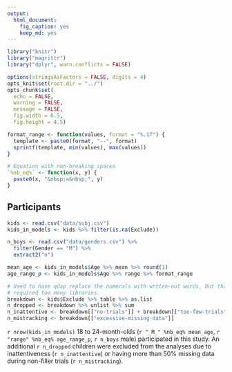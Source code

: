 ```yaml
---
output:
  html_document:
    fig_caption: yes
    keep_md: yes
---
```


```r
library("knitr")
library("magrittr")
library("dplyr", warn.conflicts = FALSE)

options(stringsAsFactors = FALSE, digits = 4)
opts_knit$set(root.dir = "../")
opts_chunk$set(
  echo = FALSE, 
  warning = FALSE, 
  message = FALSE, 
  fig.width = 6.5, 
  fig.height = 4.5)

```


```r
format_range <- function(values, format = "%.1f") {
  template <- paste0(format, "--", format)
  sprintf(template, min(values), max(values))
}

# Equation with non-breaking spaces
`%nb_eq%` <- function(x, y) {
  paste0(x, "&nbsp;=&nbsp;", y)
}
```


## Participants

```r
kids <- read.csv("data/subj.csv")
kids_in_models <- kids %>% filter(is.na(Exclude))

n_boys <- read.csv("data/genders.csv") %>% 
  filter(Gender == "M") %>% 
  extract2("n")

mean_age <- kids_in_models$Age %>% mean %>% round(1) 
age_range_p <- kids_in_models$Age %>% range %>% format_range

# Used to have qdap replace the numerals with wrtten-out words, but that
# required too many libraries.
breakdown <- kids$Exclude %>% table %>% as.list
n_dropped <- breakdown %>% unlist %>% sum
n_inattentive <- breakdown[["no-trials"]] + breakdown[["too-few-trials"]]
n_mistracking <- breakdown[["excessive-missing-data"]]

```

`r nrow(kids_in_models)` 18 to 24-month-olds (`r "_M_" %nb_eq% mean_age`, 
`r "range" %nb_eq% age_range_p`, `r n_boys` male) participated in this study. An 
additional `r n_dropped` children were excluded from the analyses due to 
inattentiveness (`r n_inattentive`) or having more than 50% missing data during 
non-filler trials (`r n_mistracking`).  

